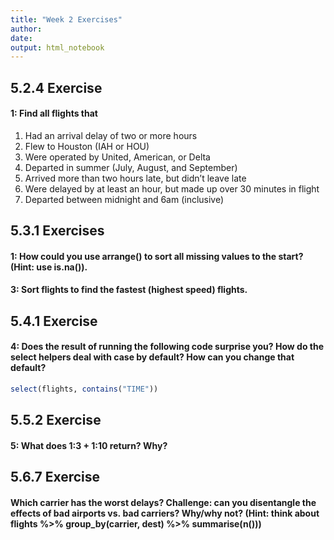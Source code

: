 ```yaml
---
title: "Week 2 Exercises"
author:
date:
output: html_notebook
---
```


## 5.2.4 Exercise

#### 1: Find all flights that

(1) Had an arrival delay of two or more hours
(2) Flew to Houston (IAH or HOU)
(3) Were operated by United, American, or Delta
(4) Departed in summer (July, August, and September)
(5) Arrived more than two hours late, but didn’t leave late
(6) Were delayed by at least an hour, but made up over 30 minutes in flight
(7) Departed between midnight and 6am (inclusive)

## 5.3.1 Exercises
#### 1: How could you use arrange() to sort all missing values to the start? (Hint: use is.na()).

#### 3: Sort flights to find the fastest (highest speed) flights.

## 5.4.1 Exercise
#### 4: Does the result of running the following code surprise you? How do the select helpers deal with case by default? How can you change that default?
```r
select(flights, contains("TIME"))
```

## 5.5.2 Exercise
#### 5: What does 1:3 + 1:10 return? Why?

## 5.6.7 Exercise
#### Which carrier has the worst delays? Challenge: can you disentangle the effects of bad airports vs. bad carriers? Why/why not? (Hint: think about flights %>% group_by(carrier, dest) %>% summarise(n()))

